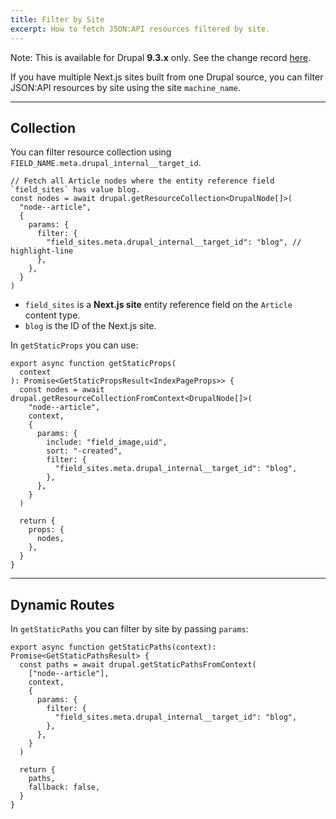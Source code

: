 ```yaml
---
title: Filter by Site
excerpt: How to fetch JSON:API resources filtered by site.
---
```


<Callout>

Note: This is available for Drupal **9.3.x** only. See the change record [here](https://www.drupal.org/node/3218910).

</Callout>

If you have multiple Next.js sites built from one Drupal source, you can filter JSON:API resources by site using the site `machine_name`.

---

## Collection

You can filter resource collection using `FIELD_NAME.meta.drupal_internal__target_id`.

```tsx
// Fetch all Article nodes where the entity reference field `field_sites` has value blog.
const nodes = await drupal.getResourceCollection<DrupalNode[]>(
  "node--article",
  {
    params: {
      filter: {
        "field_sites.meta.drupal_internal__target_id": "blog", // highlight-line
      },
    },
  }
)
```

<Callout>

- `field_sites` is a **Next.js site** entity reference field on the `Article` content type.
- `blog` is the ID of the Next.js site.

</Callout>

In `getStaticProps` you can use:

```tsx
export async function getStaticProps(
  context
): Promise<GetStaticPropsResult<IndexPageProps>> {
  const nodes = await drupal.getResourceCollectionFromContext<DrupalNode[]>(
    "node--article",
    context,
    {
      params: {
        include: "field_image,uid",
        sort: "-created",
        filter: {
          "field_sites.meta.drupal_internal__target_id": "blog",
        },
      },
    }
  )

  return {
    props: {
      nodes,
    },
  }
}
```

---

## Dynamic Routes

In `getStaticPaths` you can filter by site by passing `params`:

```tsx
export async function getStaticPaths(context): Promise<GetStaticPathsResult> {
  const paths = await drupal.getStaticPathsFromContext(
    ["node--article"],
    context,
    {
      params: {
        filter: {
          "field_sites.meta.drupal_internal__target_id": "blog",
        },
      },
    }
  )

  return {
    paths,
    fallback: false,
  }
}
```
